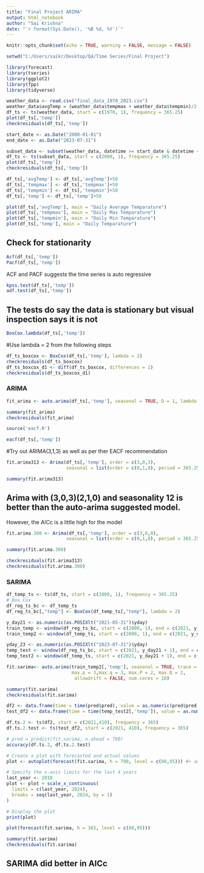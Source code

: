 ```yaml
---
title: "Final Project ARIMA"
output: html_notebook
author: "Sai Krishna"
date: "`r format(Sys.Date(), '%B %d, %Y')`"
---
```


```r
knitr::opts_chunk$set(echo = TRUE, warning = FALSE, message = FALSE) 
```

```r
setwd("C:/Users/saikr/Desktop/Q4/Time Series/Final Project")
```

```r
library(forecast)
library(tseries)
library(ggplot2)
library(fpp)
library(tidyverse)
```


```r
weather_data <- read.csv("final_data_1970_2023.csv")
weather_data$avgTemp = (weather_data$tempmax + weather_data$tempmin)/2
df_ts <- ts(weather_data, start = c(1970, 1), frequency = 365.25)
plot(df_ts[,'temp'])
checkresiduals(df_ts[,'temp'])
```
```r
start_date <- as.Date("2000-01-01")
end_date <- as.Date("2023-07-31")

subset_data <- subset(weather_data, datetime >= start_date & datetime <= end_date)
df_ts <- ts(subset_data, start = c(2000, 1), frequency = 365.25)
plot(df_ts[,'temp'])
checkresiduals(df_ts[,'temp'])
```

```r
df_ts[,'avgTemp'] <- df_ts[,'avgTemp']+50
df_ts[,'tempmax'] <- df_ts[,'tempmax']+50
df_ts[,'tempmin'] <- df_ts[,'tempmin']+50
df_ts[,'temp'] <- df_ts[,'temp']+50
```

```r
plot(df_ts[,'avgTemp'], main = "Daily Average Temparature")
plot(df_ts[,'tempmax'], main = "Daily Max Temparature")
plot(df_ts[,'tempmin'], main = "Daily Min Temparature")
plot(df_ts[,'temp'], main = "Daily Temparature")
```
## Check for stationarity
```r
Acf(df_ts[,'temp'])
Pacf(df_ts[,'temp'])
```
ACF and PACF suggests the time series is auto regressive

```r
kpss.test(df_ts[,'temp'])
adf.test(df_ts[,'temp'])
```
## The tests do say the data is stationary but visual inspection says it is not

```r
BoxCox.lambda(df_ts[,'temp'])
```
#Use lambda = 2 from the following steps

```r
df_ts_boxcox <- BoxCox(df_ts[,'temp'], lambda = 2)
checkresiduals(df_ts_boxcox)
df_ts_boxcox_d1 <- diff(df_ts_boxcox, differences = 1)
checkresiduals(df_ts_boxcox_d1)
```

### ARIMA

```r
fit_arima <- auto.arima(df_ts[,'temp'], seasonal = TRUE, D = 1, lambda = 2, trace = TRUE)
```


```r
summary(fit_arima)
checkresiduals(fit_arima)
```

```r
source('eacf.R')
```

```r
eacf(df_ts[,'temp'])
```
#Try out ARIMA(3,1,3) as well as per ther EACF recommendation
```r
fit.arima313 <- Arima(df_ts[,'temp'], order = c(3,0,3), 
                      seasonal = list(order = c(0,1,0), period = 365.25), lambda =2)
```


```r
summary(fit.arima313)
```
## Arima with (3,0,3)(2,1,0) and seasonality 12 is better than the auto-arima suggested model.
However, the AICc is a little high for the model

```r
fit.arima.300 <- Arima(df_ts[,'temp'], order = c(3,0,0), 
                      seasonal = list(order = c(0,1,0), period = 365.25), lambda =2)
```

```r
summary(fit.arima.300)
```
```r
checkresiduals(fit.arima313)
checkresiduals(fit.arima.300)
```

### SARIMA

```r
df_temp_ts <- ts(df_ts, start = c(2000, 1), frequency = 365.25)
# Box Cox
df_reg_ts_bc <- df_temp_ts
df_reg_ts_bc[,"temp"] <- BoxCox(df_temp_ts[,"temp"], lambda = 2)

y_day21 <- as.numeric(as.POSIXlt("2021-05-31")$yday)
train_temp <- window(df_reg_ts_bc, start = c(2000, 1), end = c(2021, y_day21))
train_temp2 <- window(df_temp_ts, start = c(2000, 1), end = c(2021, y_day21))

yday_23 <- as.numeric(as.POSIXlt("2023-07-31")$yday)
temp_test <- window(df_reg_ts_bc, start = c(2021, y_day21 + 1), end = c(2023, yday_23))
temp_test2 <- window(df_temp_ts, start = c(2021, y_day21 + 1), end = c(2023, yday_23))
```


```r
fit.sarima<- auto.arima(train_temp2[,'temp'], seasonal = TRUE, trace = TRUE, 
                        max.p = 3,max.q = 3, max.P = 2, max.Q = 2,
                         allowdrift = FALSE, num.cores = 10)
```

```r
summary(fit.sarima)
checkresiduals(fit.sarima)
```

```r
df2 <- data.frame(time = time(pred$pred), value = as.numeric(pred$pred))
test_df2 <- data.frame(time = time(temp_test2[,'temp']), value = as.numeric(temp_test2[,'temp']))
```

```r
df.ts.2 <- ts(df2, start = c(2021,410), frequency = 365)
df.ts.2.test <- ts(test_df2, start = c(2021, 410), frequency = 365)

```


```r
# pred = predict(fit.sarima, n.ahead = 790)
accuracy(df.ts.2, df.ts.2.test)
```

```r
# Create a plot with forecasted and actual values
plot <- autoplot(forecast(fit.sarima, h = 790, level = c(80,95))) #+ autolayer(df.ts.2)

# Specify the x-axis limits for the last 4 years
last_year <- 2018
plot <- plot + scale_x_continuous(
  limits = c(last_year, 2024),
  breaks = seq(last_year, 2024, by = 1)
)

# Display the plot
print(plot)
```


```r
plot(forecast(fit.sarima, h = 365, level = c(80,95)))
```
```r
summary(fit.sarima)
checkresiduals(fit.sarima)
```
## SARIMA did better in AICc



